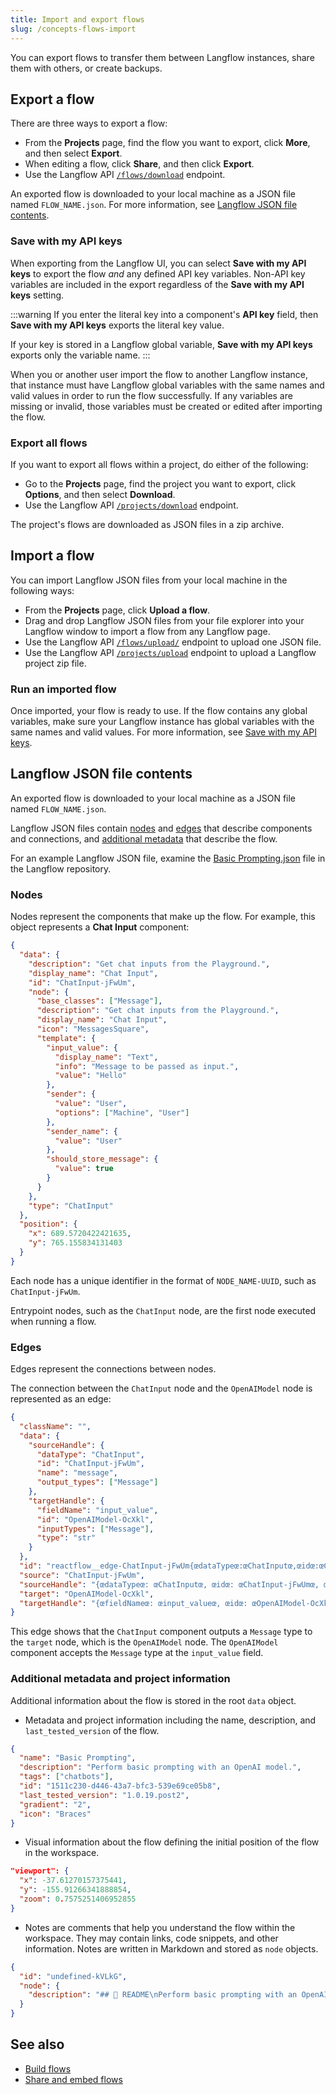 ```yaml
---
title: Import and export flows
slug: /concepts-flows-import
---
```



You can export flows to transfer them between Langflow instances, share them with others, or create backups.

## Export a flow

There are three ways to export a flow:

* From the **Projects** page, find the flow you want to export, click <Icon name="Ellipsis" aria-hidden="true" /> **More**, and then select **Export**.
* When editing a flow, click **Share**, and then click **Export**.
* Use the Langflow API [`/flows/download`](/api-flows#export-flows) endpoint.

An exported flow is downloaded to your local machine as a JSON file named `FLOW_NAME.json`.
For more information, see [Langflow JSON file contents](#langflow-json-file-contents).

### Save with my API keys

When exporting from the Langflow UI, you can select **Save with my API keys** to export the flow _and_ any defined API key variables.
Non-API key variables are included in the export regardless of the **Save with my API keys** setting.

:::warning
If you enter the literal key into a component's **API key** field, then **Save with my API keys** exports the literal key value.

If your key is stored in a Langflow global variable, **Save with my API keys** exports only the variable name.
:::

When you or another user import the flow to another Langflow instance, that instance must have Langflow global variables with the same names and valid values in order to run the flow successfully.
If any variables are missing or invalid, those variables must be created or edited after importing the flow.

### Export all flows

If you want to export all flows within a project, do either of the following:

* Go to the **Projects** page, find the project you want to export, click <Icon name="Ellipsis" aria-hidden="true" /> **Options**, and then select **Download**.
* Use the Langflow API [`/projects/download`](/api-projects#export-a-project) endpoint.

The project's flows are downloaded as JSON files in a zip archive.

## Import a flow

You can import Langflow JSON files from your local machine in the following ways:

* From the **Projects** page, click <Icon name="Upload" aria-hidden="true"/> **Upload a flow**.
* Drag and drop Langflow JSON files from your file explorer into your Langflow window to import a flow from any Langflow page.
* Use the Langflow API [`/flows/upload/`](/api-flows#import-flows) endpoint to upload one JSON file.
* Use the Langflow API [`/projects/upload`](/api-projects#import-a-project) endpoint to upload a Langflow project zip file.

### Run an imported flow

Once imported, your flow is ready to use.
If the flow contains any global variables, make sure your Langflow instance has global variables with the same names and valid values.
For more information, see [Save with my API keys](/concepts-flows-import#save-with-my-api-keys).

## Langflow JSON file contents

An exported flow is downloaded to your local machine as a JSON file named `FLOW_NAME.json`.

Langflow JSON files contain [nodes](#nodes) and [edges](#edges) that describe components and connections, and [additional metadata](#additional-metadata-and-project-information) that describe the flow.

For an example Langflow JSON file, examine the [Basic Prompting.json](https://github.com/langflow-ai/langflow/blob/main/src/backend/base/langflow/initial_setup/starter_projects/Basic%20Prompting.json) file in the Langflow repository.

### Nodes

Nodes represent the components that make up the flow.
For example, this object represents a **Chat Input** component:

```json
{
  "data": {
    "description": "Get chat inputs from the Playground.",
    "display_name": "Chat Input",
    "id": "ChatInput-jFwUm",
    "node": {
      "base_classes": ["Message"],
      "description": "Get chat inputs from the Playground.",
      "display_name": "Chat Input",
      "icon": "MessagesSquare",
      "template": {
        "input_value": {
          "display_name": "Text",
          "info": "Message to be passed as input.",
          "value": "Hello"
        },
        "sender": {
          "value": "User",
          "options": ["Machine", "User"]
        },
        "sender_name": {
          "value": "User"
        },
        "should_store_message": {
          "value": true
        }
      }
    },
    "type": "ChatInput"
  },
  "position": {
    "x": 689.5720422421635,
    "y": 765.155834131403
  }
}
```

Each node has a unique identifier in the format of `NODE_NAME-UUID`, such as `ChatInput-jFwUm`.

Entrypoint nodes, such as the `ChatInput` node, are the first node executed when running a flow.

### Edges

Edges represent the connections between nodes.

The connection between the `ChatInput` node and the `OpenAIModel` node is represented as an edge:

```json
{
  "className": "",
  "data": {
    "sourceHandle": {
      "dataType": "ChatInput",
      "id": "ChatInput-jFwUm",
      "name": "message",
      "output_types": ["Message"]
    },
    "targetHandle": {
      "fieldName": "input_value",
      "id": "OpenAIModel-OcXkl",
      "inputTypes": ["Message"],
      "type": "str"
    }
  },
  "id": "reactflow__edge-ChatInput-jFwUm{œdataTypeœ:œChatInputœ,œidœ:œChatInput-jFwUmœ,œnameœ:œmessageœ,œoutput_typesœ:[œMessageœ]}-OpenAIModel-OcXkl{œfieldNameœ:œinput_valueœ,œidœ:œOpenAIModel-OcXklœ,œinputTypesœ:[œMessageœ],œtypeœ:œstrœ}",
  "source": "ChatInput-jFwUm",
  "sourceHandle": "{œdataTypeœ: œChatInputœ, œidœ: œChatInput-jFwUmœ, œnameœ: œmessageœ, œoutput_typesœ: [œMessageœ]}",
  "target": "OpenAIModel-OcXkl",
  "targetHandle": "{œfieldNameœ: œinput_valueœ, œidœ: œOpenAIModel-OcXklœ, œinputTypesœ: [œMessageœ], œtypeœ: œstrœ}"
}
```

This edge shows that the `ChatInput` component outputs a `Message` type to the `target` node, which is the `OpenAIModel` node.
The `OpenAIModel` component accepts the `Message` type at the `input_value` field.

### Additional metadata and project information

Additional information about the flow is stored in the root `data` object.

* Metadata and project information including the name, description, and `last_tested_version` of the flow.
```json
{
  "name": "Basic Prompting",
  "description": "Perform basic prompting with an OpenAI model.",
  "tags": ["chatbots"],
  "id": "1511c230-d446-43a7-bfc3-539e69ce05b8",
  "last_tested_version": "1.0.19.post2",
  "gradient": "2",
  "icon": "Braces"
}
```

* Visual information about the flow defining the initial position of the flow in the workspace.
```json
"viewport": {
  "x": -37.61270157375441,
  "y": -155.91266341888854,
  "zoom": 0.7575251406952855
}
```

* Notes are comments that help you understand the flow within the workspace.
They may contain links, code snippets, and other information.
Notes are written in Markdown and stored as `node` objects.
```json
{
  "id": "undefined-kVLkG",
  "node": {
    "description": "## 📖 README\nPerform basic prompting with an OpenAI model.\n\n#### Quick Start\n- Add your **OpenAI API key** to the **OpenAI Model**\n- Open the **Playground** to chat with your bot.\n..."
  }
}
```

## See also

* [Build flows](/concepts-flows)
* [Share and embed flows](/concepts-publish)